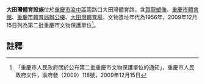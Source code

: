 {{msg:重慶市文物保護單位
|名稱 = 大田灣體育設施（含[[賀龍塑像|賀龍塑像]]、[[重慶市體育館|重慶市體育館]]、[[重慶市體育局辦公樓|重慶市體育局辦公樓]]、[[大田灣體育場|大田灣體育場]]）
|編號 = 182
|圖片 = 
|級別 = 6
|分類 = 
|時代 = 1956年
|地點 = [[渝中區|渝中區]]兩路口大田灣體育路
|坐標 = 
|登錄 = 2009年12月15日
}}
'''大田灣體育設施'''位於[[重慶市|重慶市]][[渝中區|渝中區]]兩路口大田灣體育路，含[[賀龍塑像|賀龍塑像]]、[[重慶市體育館|重慶市體育館]]、[[重慶市體育局辦公樓|重慶市體育局辦公樓]]、[[大田灣體育場|大田灣體育場]]，文物遺址年代為1956年，2009年12月15日列為第二批重慶市文物保護單位<ref>「重慶市人民政府關於公布第二批重慶市文物保護單位的通知」，重慶市人民政府文件，渝府發（2009）118號，2009年12月15日</ref>。
== 註釋 ==
{{reflist}}
{{文物保護單位小作品}}